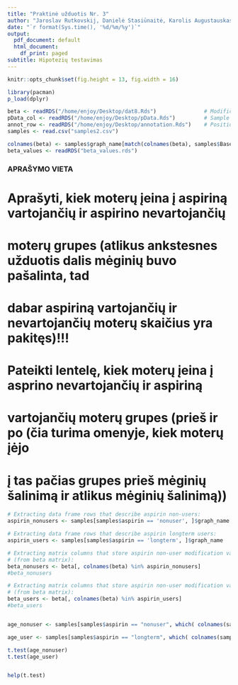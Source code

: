```yaml
---
title: "Praktinė užduotis Nr. 3"
author: "Jaroslav Rutkovskij, Danielė Stasiūnaitė, Karolis Augustauskas (JDK)"
date: "`r format(Sys.time(), '%d/%m/%y')`"
output:
  pdf_document: default
  html_document:
    df_print: paged
subtitle: Hipotezių testavimas
---
```


```r
knitr::opts_chunk$set(fig.height = 13, fig.width = 16)
```

```r
library(pacman)
p_load(dplyr)
```

```r
beta <- readRDS("/home/enjoy/Desktop/dat8.Rds")               # Modification value matrix
pData_col <- readRDS("/home/enjoy/Desktop/pData.Rds")         # Sample (column) matrix
annot_row <- readRDS("/home/enjoy/Desktop/annotation.Rds")    # Position (row) matrix
samples <- read.csv("samples2.csv")

colnames(beta) <- samples$graph_name[match(colnames(beta), samples$Basename)]
beta_values <- readRDS("beta_values.rds")
```
### APRAŠYMO VIETA ###
# Aprašyti, kiek moterų įeina į aspiriną vartojančių ir aspirino nevartojančių
# moterų grupes (atlikus ankstesnes užduotis dalis mėginių buvo pašalinta, tad
# dabar aspiriną vartojančių ir nevartojančių moterų skaičius yra pakitęs)!!!

# Pateikti lentelę, kiek moterų įeina į asprino nevartojančių ir aspiriną
# vartojančių moterų grupes (prieš ir po (čia turima omenyje, kiek moterų įėjo
# į tas pačias grupes prieš mėginių šalinimą ir atlikus mėginių šalinimą))
```r
# Extracting data frame rows that describe aspirin non-users:
aspirin_nonusers <- samples[samples$aspirin == 'nonuser', ]$graph_name

# Extracting data frame rows that describe aspirin longterm users:
aspirin_users <- samples[samples$aspirin == 'longterm', ]$graph_name

# Extracting matrix columns that store aspirin non-user modification values
# (from beta matrix):
beta_nonusers <- beta[, colnames(beta) %in% aspirin_nonusers]
#beta_nonusers

# Extracting matrix columns that store aspirin non-user modification values
# (from beta matrix):
beta_users <- beta[, colnames(beta) %in% aspirin_users]
#beta_users


age_nonuser <- samples[samples$aspirin == "nonuser", which( colnames(samples)=="age" )] 

age_user <- samples[samples$aspirin == "longterm", which( colnames(samples)=="age" )]

t.test(age_nonuser)
t.test(age_user)


help(t.test)




```
